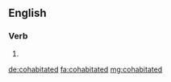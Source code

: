 ==English==

===Verb===
{{head|en|verb form}}

# {{en-past of|cohabitate}}

[[de:cohabitated]]
[[fa:cohabitated]]
[[mg:cohabitated]]